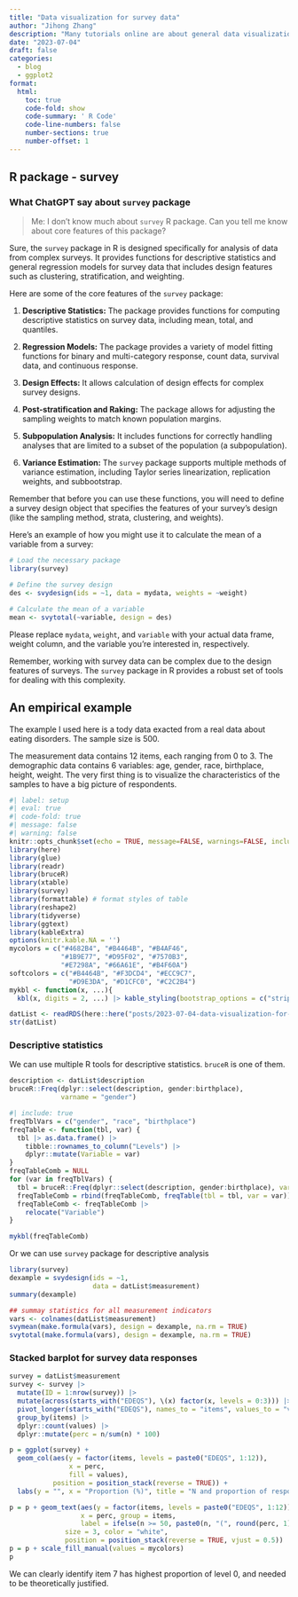 ```yaml
---
title: "Data visualization for survey data"
author: "Jihong Zhang"
description: "Many tutorials online are about general data visualization. This post aims to showcase some tricks for survey data"
date: "2023-07-04"
draft: false
categories: 
  - blog
  - ggplot2
format:
  html:
    toc: true
    code-fold: show
    code-summary: ' R Code'
    code-line-numbers: false
    number-sections: true
    number-offset: 1
---
```


## R package - survey

### What ChatGPT say about `survey` package

> Me: I don't know much about `survey` R package. Can you tell me know about core features of this package?

Sure, the `survey` package in R is designed specifically for analysis of data from complex surveys. It provides functions for descriptive statistics and general regression models for survey data that includes design features such as clustering, stratification, and weighting.

Here are some of the core features of the `survey` package:

1.  **Descriptive Statistics:** The package provides functions for computing descriptive statistics on survey data, including mean, total, and quantiles.

2.  **Regression Models:** The package provides a variety of model fitting functions for binary and multi-category response, count data, survival data, and continuous response.

3.  **Design Effects:** It allows calculation of design effects for complex survey designs.

4.  **Post-stratification and Raking:** The package allows for adjusting the sampling weights to match known population margins.

5.  **Subpopulation Analysis:** It includes functions for correctly handling analyses that are limited to a subset of the population (a subpopulation).

6.  **Variance Estimation:** The `survey` package supports multiple methods of variance estimation, including Taylor series linearization, replication weights, and subbootstrap.

Remember that before you can use these functions, you will need to define a survey design object that specifies the features of your survey's design (like the sampling method, strata, clustering, and weights).

Here's an example of how you might use it to calculate the mean of a variable from a survey:

``` r
# Load the necessary package
library(survey)

# Define the survey design
des <- svydesign(ids = ~1, data = mydata, weights = ~weight)

# Calculate the mean of a variable
mean <- svytotal(~variable, design = des)
```

Please replace `mydata`, `weight`, and `variable` with your actual data frame, weight column, and the variable you're interested in, respectively.

Remember, working with survey data can be complex due to the design features of surveys. The `survey` package in R provides a robust set of tools for dealing with this complexity.

## An empirical example

The example I used here is a tody data exacted from a real data about eating disorders. The sample size is 500.

The measurement data contains 12 items, each ranging from 0 to 3. The demographic data contains 6 variables: age, gender, race, birthplace, height, weight. The very first thing is to visualize the characteristics of the samples to have a big picture of respondents.

```r
#| label: setup
#| eval: true
#| code-fold: true
#| message: false
#| warning: false
knitr::opts_chunk$set(echo = TRUE, message=FALSE, warnings=FALSE, include = TRUE)
library(here)
library(glue)
library(readr)
library(bruceR)
library(xtable)
library(survey)
library(formattable) # format styles of table 
library(reshape2)
library(tidyverse)
library(ggtext) 
library(kableExtra)
options(knitr.kable.NA = '')
mycolors = c("#4682B4", "#B4464B", "#B4AF46", 
             "#1B9E77", "#D95F02", "#7570B3",
             "#E7298A", "#66A61E", "#B4F60A")
softcolors = c("#B4464B", "#F3DCD4", "#ECC9C7", 
               "#D9E3DA", "#D1CFC0", "#C2C2B4")
mykbl <- function(x, ...){
  kbl(x, digits = 2, ...) |> kable_styling(bootstrap_options = c("striped", "condensed")) }

```

```r
datList <- readRDS(here::here("posts/2023-07-04-data-visualization-for-survey-data/Example_Data.RDS"))
str(datList)
```

### Descriptive statistics

We can use multiple R tools for descriptive statistics. `bruceR` is one of them.

```r
description <- datList$description
bruceR::Freq(dplyr::select(description, gender:birthplace), 
             varname = "gender")
```

```r
#| include: true
freqTblVars = c("gender", "race", "birthplace")
freqTable <- function(tbl, var) {
  tbl |> as.data.frame() |> 
    tibble::rownames_to_column("Levels") |> 
    dplyr::mutate(Variable = var)
}
freqTableComb = NULL
for (var in freqTblVars) {
  tbl = bruceR::Freq(dplyr::select(description, gender:birthplace), varname = var)
  freqTableComb = rbind(freqTableComb, freqTable(tbl = tbl, var = var))
  freqTableComb <- freqTableComb |> 
    relocate("Variable")
}
```

```r
mykbl(freqTableComb)
```

Or we can use `survey` package for descriptive analysis

```r
library(survey)
dexample = svydesign(ids = ~1,
                     data = datList$measurement)
summary(dexample)

## summay statistics for all measurement indicators
vars <- colnames(datList$measurement)
svymean(make.formula(vars), design = dexample, na.rm = TRUE)
svytotal(make.formula(vars), design = dexample, na.rm = TRUE)
```

### Stacked barplot for survey data responses

```r
survey = datList$measurement
survey <- survey |> 
  mutate(ID = 1:nrow(survey)) |> 
  mutate(across(starts_with("EDEQS"), \(x) factor(x, levels = 0:3))) |> 
  pivot_longer(starts_with("EDEQS"), names_to = "items", values_to = "values") |> 
  group_by(items) |> 
  dplyr::count(values) |> 
  dplyr::mutate(perc = n/sum(n) * 100)

p = ggplot(survey) +
  geom_col(aes(y = factor(items, levels = paste0("EDEQS", 1:12)),
               x = perc,
               fill = values), 
           position = position_stack(reverse = TRUE)) +
  labs(y = "", x = "Proportion (%)", title = "N and proportion of responses for items")

p = p + geom_text(aes(y = factor(items, levels = paste0("EDEQS", 1:12)),
                  x = perc, group = items,
                  label = ifelse(n >= 50, paste0(n, "(", round(perc, 1), "%)"), "")), 
              size = 3, color = "white",
              position = position_stack(reverse = TRUE, vjust = 0.5))
p = p + scale_fill_manual(values = mycolors)
p
```

We can clearly identify item 7 has highest proportion of level 0, and needed to be theoretically justified.
